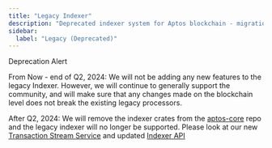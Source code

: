 ```yaml
---
title: "Legacy Indexer"
description: "Deprecated indexer system for Aptos blockchain - migration guide to new Transaction Stream Service and Indexer SDK"
sidebar:
  label: "Legacy (Deprecated)"
---
```



<Aside type="caution">
  Deprecation Alert

  From Now - end of Q2, 2024: We will not be adding any new features to the legacy Indexer. However, we will continue to generally support the community, and will make sure that any changes made on the blockchain level does not break the existing legacy processors.

  After Q2, 2024: We will remove the indexer crates from the [aptos-core](https://github.com/aptos-labs/aptos-core) repo and the legacy indexer will no longer be supported. Please look at our new [Transaction Stream Service](/build/indexer/txn-stream) and updated [Indexer API](/build/indexer)
</Aside>
